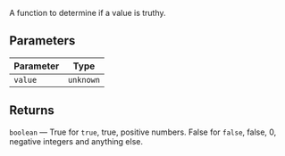 A function to determine if a value is truthy.

## Parameters

| Parameter | Type      |
| --------- | --------- |
| `value`   | `unknown` |

## Returns

`boolean` — True for `true`, true, positive numbers. False for `false`, false, 0, negative integers and anything else.
